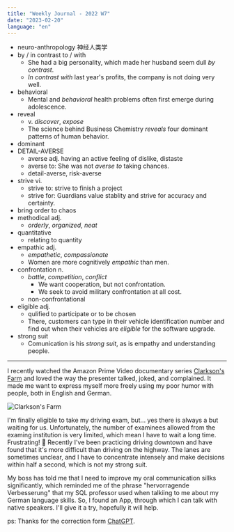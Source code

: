 ```yaml
---
title: "Weekly Journal - 2022 W7"
date: "2023-02-20"
language: "en"
---
```


- neuro-anthropology 神经人类学
- by / in contrast to / with
  - She had a big personality, which made her husband seem dull _by contrast_.
  - _In contrast with_ last year's profits, the company is not doing very well.
- behavioral
  - Mental and _behavioral_ health problems often first emerge during adolescence.
- reveal
  - v. _discover_, _expose_
  - The science behind Business Chemistry _reveals_ four dominant patterns of human behavior.
- dominant
- DETAIL-AVERSE
  - averse adj. having an active feeling of dislike, distaste
  - averse to: She was not _averse to_ taking chances.
  - detail-averse, risk-averse
- strive vi.
  - strive to: strive to finish a project
  - strive for: Guardians value stablity and strive for accuracy and certainty.
- bring order to chaos
- methodical adj.
  - _orderly_, _organized_, _neat_
- quantitative
  - relating to quantity
- empathic adj.
  - _empathetic_, _compassionate_
  - Women are more cognitively _empathic_ than men.
- confrontation n.
  - _battle_, _competition_, _conflict_
    - We want cooperation, but not confrontation.
    - We seek to avoid military confrontation at all cost.
  - non-confrontational
- eligible adj.
  - qulified to participate or to be chosen
  - There, customers can type in their vehicle identification number and find out when their vehicles are _eligible_ for the software upgrade.
- strong suit
  - Comunication is his _strong suit_, as is empathy and understanding people.

---

I recently watched the Amazon Prime Video documentary series [Clarkson's Farm](https://www.amazon.de/Clarksons-Farm-Staffel-1/dp/B095R6JQQ1) and loved the way the presenter talked, joked, and complained. It made me want to express myself more freely using my poor humor with people, both in English and German.

![Clarkson's Farm](/clarksons-farm.png)

I'm finally eligible to take my driving exam, but... yes there is always a but waiting for us. Unfortunately, the number of examinees allowed from the examing institution is very limited, which mean I have to wait a long time. Frustrating! 🤷 Recently I've been practicing driving downtown and have found that it's more difficult than driving on the highway. The lanes are sometimes unclear, and I have to concentrate intensely and make decisions within half a second, which is not my strong suit.

My boss has told me that I need to improve my oral communication sillks significantly, which reminded me of the phrase "hervorragende Verbesserung" that my SQL professor used when talkiing to me about my German language skills. So, I found an App, through which I can talk with native speakers. I'll give it a try, hopefully it will help.

ps: Thanks for the correction form [ChatGPT](https://openai.com/blog/chatgpt/).
